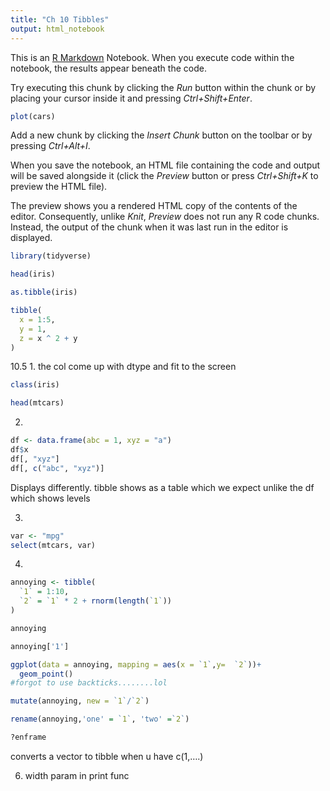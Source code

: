 ---
title: "Ch 10 Tibbles"
output: html_notebook
---

This is an [R Markdown](http://rmarkdown.rstudio.com) Notebook. When you execute code within the notebook, the results appear beneath the code. 

Try executing this chunk by clicking the *Run* button within the chunk or by placing your cursor inside it and pressing *Ctrl+Shift+Enter*. 

```{r}
plot(cars)
```

Add a new chunk by clicking the *Insert Chunk* button on the toolbar or by pressing *Ctrl+Alt+I*.

When you save the notebook, an HTML file containing the code and output will be saved alongside it (click the *Preview* button or press *Ctrl+Shift+K* to preview the HTML file).

The preview shows you a rendered HTML copy of the contents of the editor. Consequently, unlike *Knit*, *Preview* does not run any R code chunks. Instead, the output of the chunk when it was last run in the editor is displayed.


```{r}
library(tidyverse)

head(iris)

as.tibble(iris)

tibble(
  x = 1:5, 
  y = 1, 
  z = x ^ 2 + y
)
```

10.5
1. the col come up with dtype and fit to the screen
```{r}
class(iris)

head(mtcars)
```

2.

```{r}
df <- data.frame(abc = 1, xyz = "a")
df$x
df[, "xyz"]
df[, c("abc", "xyz")]
```

Displays differently. tibble shows as a table which we expect unlike the df which shows levels

3.  
```{r}
var <- "mpg"
select(mtcars, var)
```

4.
```{r}
annoying <- tibble(
  `1` = 1:10,
  `2` = `1` * 2 + rnorm(length(`1`))
)
```
```{r}
annoying
```
```{r}
annoying['1']
```
```{r}
ggplot(data = annoying, mapping = aes(x = `1`,y=  `2`))+
  geom_point()
#forgot to use backticks........lol
```
```{r}
mutate(annoying, new = `1`/`2`)
```
```{r}
rename(annoying,'one' = `1`, 'two' =`2`)
```

```{r}
?enframe
```
converts a vector to tibble when u have c(1,....)

6. width param in print func












